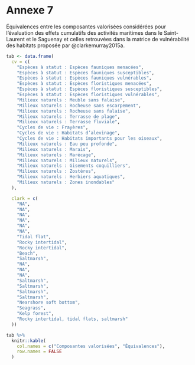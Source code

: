 # Annexe 7 {.unnumbered #annexe7}

Équivalences entre les composantes valorisées considérées pour l'évaluation des effets cumulatifs des activités maritimes dans le Saint-Laurent et le Saguenay et celles retrouvées dans la matrice de vulnérabilité des habitats proposée par @clarkemurray2015a.

```r
tab <- data.frame(
  cv = c(
    "Espèces à statut : Espèces fauniques menacées",
    "Espèces à statut : Espèces fauniques susceptibles",
    "Espèces à statut : Espèces fauniques vulnérables",
    "Espèces à statut : Espèces floristiques menacées",
    "Espèces à statut : Espèces floristiques susceptibles",
    "Espèces à statut : Espèces floristiques vulnérables",
    "Milieux naturels : Meuble sans falaise",
    "Milieux naturels : Rocheuse sans escarpement",
    "Milieux naturels : Rocheuse sans falaise",
    "Milieux naturels : Terrasse de plage",
    "Milieux naturels : Terrasse fluviale",
    "Cycles de vie : Frayères",
    "Cycles de vie : Habitats d’alevinage",
    "Cycles de vie : Habitats importants pour les oiseaux",
    "Milieux naturels : Eau peu profonde",
    "Milieux naturels : Marais",
    "Milieux naturels : Marécage",
    "Milieux naturels : Milieux naturels",
    "Milieux naturels : Gisements coquilliers",
    "Milieux naturels : Zostères",
    "Milieux naturels : Herbiers aquatiques",
    "Milieux naturels : Zones inondables"
  ),

  clark = c(
    "NA",
    "NA",
    "NA",
    "NA",
    "NA",
    "NA",
    "Tidal flat",
    "Rocky intertidal",
    "Rocky intertidal",
    "Beach",
    "Saltmarsh",
    "NA",
    "NA",
    "NA",
    "Saltmarsh",
    "Saltmarsh",
    "Saltmarsh",
    "Saltmarsh",
    "Nearshore soft bottom",
    "Seagrass",
    "Kelp forest",
    "Rocky intertidal, tidal flats, saltmarsh"
  ))

tab %>%
  knitr::kable(
    col.names = c("Composantes valorisées", "Équivalences"),
    row.names = FALSE
  )
```
